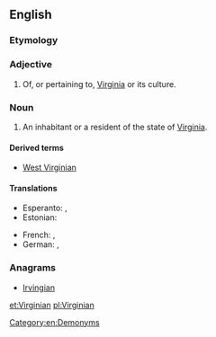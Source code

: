 ==English==

===Etymology===
{{suffix|Virginia|an}}

===Adjective===
{{en-adj|-}}

# Of, or pertaining to, [[Virginia]] or its culture.

===Noun===
{{en-noun}}

# An inhabitant or a resident of the state of [[Virginia]].

====Derived terms====
* [[West Virginian]]

====Translations====
{{trans-top}}
* Esperanto: {{t-|eo|virgino}} {{qualifier|man or woman}}, {{t-|eo|virginino}} {{qualifier|woman}}
* Estonian: {{t-|et|virginialane}}
{{trans-mid}}
* French: {{t+|fr|Virginien|m}}, {{t+|fr|Virginienne|f}}
* German: {{t-|de|Virginianer|m}}, {{t-|de|Virginianerin|f}}
{{trans-bottom}}

===Anagrams===
* [[Irvingian#English|Irvingian]]

[[Category:en:Demonyms]]

[[et:Virginian]]
[[pl:Virginian]]